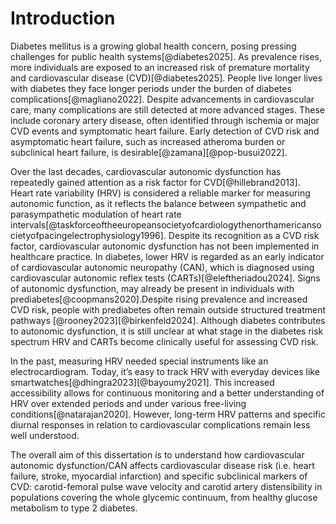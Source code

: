 # Introduction

Diabetes mellitus is a growing global health concern, posing pressing challenges for public health systems[@diabetes2025]. As prevalence rises, more individuals are exposed to an increased risk of premature mortality and cardiovascular disease (CVD)[@diabetes2025]. People live longer lives with diabetes they face longer periods under the burden of diabetes complications[@magliano2022]. Despite advancements in cardiovascular care, many complications are still detected at more advanced stages. These include coronary artery disease, often identified through ischemia or major CVD events and symptomatic heart failure. Early detection of CVD risk and asymptomatic heart failure, such as increased atheroma burden or subclinical heart failure, is desirable[@zamana][@pop-busui2022].

Over the last decades, cardiovascular autonomic dysfunction has repeatedly gained attention as a risk factor for CVD[@hillebrand2013]. Heart rate variability (HRV) is considered a reliable marker for measuring autonomic function, as it reflects the balance between sympathetic and parasympathetic modulation of heart rate intervals[@taskforceoftheeuropeansocietyofcardiologythenorthamericansocietyofpacingelectrophysiology1996]. Despite its recognition as a CVD risk factor, cardiovascular autonomic dysfunction has not been implemented in healthcare practice. In diabetes, lower HRV is regarded as an early indicator of cardiovascular autonomic neuropathy (CAN), which is diagnosed using cardiovascular autonomic reflex tests (CARTs)[@eleftheriadou2024]. Signs of autonomic dysfunction, may already be present in individuals with prediabetes[@coopmans2020].Despite rising prevalence and increased CVD risk, people with prediabetes often remain outside structured treatment pathways [@rooney2023][@birkenfeld2024]. Although diabetes contributes to autonomic dysfunction, it is still unclear at what stage in the diabetes risk spectrum HRV and CARTs become clinically useful for assessing CVD risk.

In the past, measuring HRV needed special instruments like an electrocardiogram. Today, it's easy to track HRV with everyday devices like smartwatches[@dhingra2023][@bayoumy2021]. This increased accessibility allows for continuous monitoring and a better understanding of HRV over extended periods and under various free-living conditions[@natarajan2020]. However, long-term HRV patterns and specific diurnal responses in relation to cardiovascular complications remain less well understood.

The overall aim of this dissertation is to understand how cardiovascular autonomic dysfunction/CAN affects cardiovascular disease risk (i.e. heart failure, stroke, myocardial infarction) and specific subclinical markers of CVD: carotid-femoral pulse wave velocity and carotid artery distensibility in populations covering the whole glycemic continuum, from healthy glucose metabolism to type 2 diabetes.
